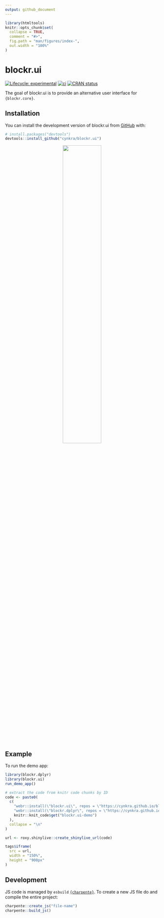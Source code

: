 ```yaml
---
output: github_document
---
```


<!-- index.md is generated from index.Rmd. Please edit that file -->

```r
library(htmltools)
knitr::opts_chunk$set(
  collapse = TRUE,
  comment = "#>",
  fig.path = "man/figures/index-",
  out.width = "100%"
)
```

# blockr.ui

<!-- badges: start -->
[![Lifecycle: experimental](https://img.shields.io/badge/lifecycle-experimental-orange.svg)](https://lifecycle.r-lib.org/articles/stages.html#experimental)
[![ci](https://github.com/cynkra/blockr.ui/actions/workflows/ci.yml/badge.svg)](https://github.com/cynkra/blockr.ui/actions/workflows/ci.yml)
[![CRAN status](https://www.r-pkg.org/badges/version/blockr.ui)](https://CRAN.R-project.org/package=blockr.ui)
<!-- badges: end -->

The goal of blockr.ui is to provide an alternative user interface for `{blockr.core}`.

## Installation

You can install the development version of blockr.ui from [GitHub](https://github.com/) with:

``` r
# install.packages("devtools")
devtools::install_github("cynkra/blockr.ui")
```

<p style="text-align: center;">
![](./man/figures/hex.png){width="50%"}
</p>
## Example

To run the demo app:

```r
library(blockr.dplyr)
library(blockr.ui)
run_demo_app()
```

```r
# extract the code from knitr code chunks by ID
code <- paste0(
  c(
    "webr::install(\"blockr.ui\", repos = \"https://cynkra.github.io/blockr.webR/\")",
    "webr::install(\"blockr.dplyr\", repos = \"https://cynkra.github.io/blockr.webR/\")",
    knitr::knit_code$get("blockr.ui-demo")
  ),
  collapse = "\n"
)

url <- roxy.shinylive::create_shinylive_url(code)
```

```r
tags$iframe(
  src = url,
  width = "150%",
  height = "900px"
)
```

## Development

JS code is managed by `esbuild` [`{charpente}`](https://github.com/RinteRface/charpente?tab=readme-ov-file#using-esbuild-and-mocha). To create a new JS file do and compile the entire project:

```r
charpente::create_js("file-name")
charpente::build_js()
```
